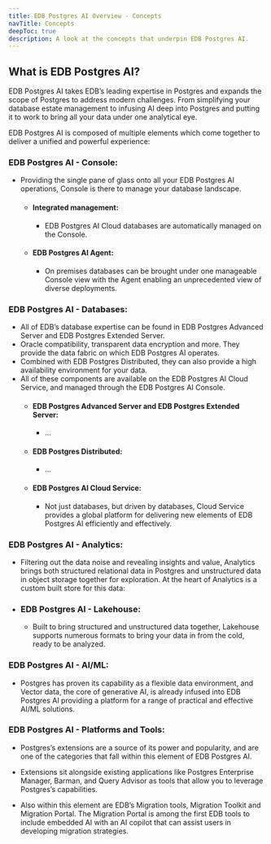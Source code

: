 ```yaml
---
title: EDB Postgres AI Overview - Concepts
navTitle: Concepts
deepToc: true
description: A look at the concepts that underpin EDB Postgres AI.
---
```


## What is EDB Postgres AI?

EDB Postgres AI takes EDB’s leading expertise in Postgres and expands the scope of Postgres to address modern challenges. From simplifying your database estate management to infusing AI deep into Postgres and putting it to work to bring all your data under one analytical eye.

EDB Postgres AI is composed of multiple elements which come together to deliver a unified and powerful experience:

### EDB Postgres AI - Console:

* Providing the single pane of glass onto all your EDB Postgres AI operations, Console is there to manage your database landscape.
    * #### Integrated management:
        * EDB Postgres AI Cloud databases are automatically managed on the Console.
    * #### EDB Postgres AI Agent:
        * On premises databases can be brought under one manageable Console view with the Agent enabling an unprecedented view of diverse deployments.

### EDB Postgres AI - Databases:

* All of EDB’s database expertise can be found in EDB Postgres Advanced Server and EDB Postgres Extended Server. 
* Oracle compatibility, transparent data encryption and more. They provide the data fabric on which EDB Postgres AI operates.
* Combined with EDB Postgres Distributed, they can also provide a high availability environment for your data. 
* All of these components are available on the EDB Postgres AI Cloud Service, and managed through the EDB Postgres AI Console.
    * #### EDB Postgres Advanced Server and EDB Postgres Extended Server:
        * …
    * #### EDB Postgres Distributed:
        * …
    * #### EDB Postgres AI Cloud Service:
        * Not just databases, but driven by databases, Cloud Service provides a global platform for delivering new elements of EDB Postgres AI efficiently and effectively.

###  EDB Postgres AI - Analytics:

* Filtering out the data noise and revealing insights and value, Analytics brings both structured relational data in Postgres and unstructured data in object storage together for exploration. At the heart of Analytics is a custom built store for this data:

* ### EDB Postgres AI - Lakehouse:
    * Built to bring structured and unstructured data together, Lakehouse supports numerous formats to bring your data in from the cold, ready to be analyzed. 

### EDB Postgres AI - AI/ML:

* Postgres has proven its capability as a flexible data environment, and Vector data, the core of generative AI, is already infused into EDB Postgres AI providing a platform for a range of practical and effective AI/ML solutions.

### EDB Postgres AI - Platforms and Tools:

* Postgres’s extensions are a source of its power and popularity, and are one of the categories that fall within this element of EDB Postgres AI. 

* Extensions sit alongside existing applications like Postgres Enterprise Manager, Barman, and Query Advisor as tools that allow you to leverage Postgres’s capabilities.

* Also within this element are EDB’s Migration tools, Migration Toolkit and Migration Portal. The Migration Portal is among the first EDB tools to include embedded AI with an AI copilot that can assist users in developing migration strategies.

